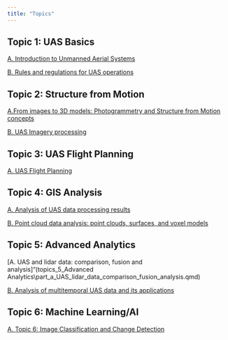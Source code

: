 ```yaml
---
title: "Topics"
---
```


## Topic 1: UAS Basics

[A. Introduction to Unmanned Aerial Systems](topics/topic_1_uas_basics/part_a_introduction.qmd)

[B. Rules and regulations for UAS operations](topics/topic_1_uas_basics/part_b_rules_regs.qmd)

## Topic 2: Structure from Motion

[A.From images to 3D models: Photogrammetry and Structure from Motion concepts](topics/topic_2_sfm/part_a_images_to_3d.qmd)

[B. UAS Imagery processing](topics/topic_2_sfm/part_b_img_processing_sfm.qmd)

## Topic 3: UAS Flight Planning

[A. UAS Flight Planning](topics/topic_3_flight_planning/part_a_uas_flight_planning.qmd)

## Topic 4: GIS Analysis

[A. Analysis of UAS data processing results](topics\topic_4_GIS_analytics\part_a_analysis_uas_processing_results.qmd)

[B. Point cloud data analysis: point clouds, surfaces, and voxel models](topics\topic_4_GIS_analytics\part_b_point_cloud_analysis.qmd)

## Topic 5: Advanced Analytics

[A. UAS and lidar data: comparison, fusion and analysis]"(topics\topic_5_Advanced Analytics\part_a_UAS_lidar_data_comparison_fusion_analysis.qmd)

[B. Analysis of multitemporal UAS data and its applications](topics\topic_5_Advanced Analytics\part_b_Analysis_multitemporal_UAS_data_applications.qmd)

## Topic 6: Machine Learning/AI

[A. Topic 6: Image Classification and Change Detection](topics/topic_6_change_detection/part_6a.qmd)


<!-- ## Topic 7: 3D Modeling and Geovisualization -->